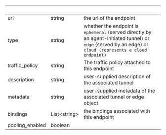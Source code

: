 
| &nbsp;          | &nbsp;             | &nbsp;                                                                                                                                                    |
| --------------- | ------------------ | --------------------------------------------------------------------------------------------------------------------------------------------------------- |
| url             | string             | the url of the endpoint                                                                                                                                   |
| type            | string             | whether the endpoint is `ephemeral` (served directly by an agent-initiated tunnel) or `edge` (served by an edge) or `cloud (represents a cloud endpoint)` |
| traffic_policy  | string             | The traffic policy attached to this endpoint                                                                                                              |
| description     | string             | user-supplied description of the associated tunnel                                                                                                        |
| metadata        | string             | user-supplied metadata of the associated tunnel or edge object                                                                                            |
| bindings        | List&lt;string&gt; | the bindings associated with this endpoint                                                                                                                |
| pooling_enabled | boolean            |                                                                                                                                                           |
